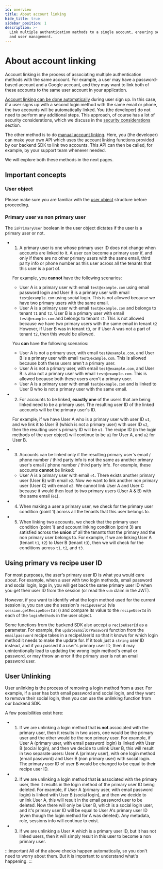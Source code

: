 ```yaml
---
id: overview
title: About account linking
hide_title: true
sidebar_position: 1
description: >-
  Link multiple authentication methods to a single account, ensuring security
  and user management.
---
```



# About account linking

<PaidFeatureCallout />

Account linking is the process of associating multiple authentication methods with the same account. For example, a user may have a password-based account and a Google account, and they may want to link both of these accounts to the same user account in your application.

[Account linking can be done automatically](./automatic-account-linking) during user sign up. In this case, if a user signs up with a second login method with the same email or phone, the two accounts will be automatically linked. You (the developer) do not need to perform any additional steps. This approach, of course has a lot of security considerations, which we discuss in the [security considerations](./security-considerations) section.

The other method is to do [manual account linking](./manual-account-linking). Here, you (the developer) can make your own API which uses the account linking functions provided by our backend SDK to link two accounts. This API can then be called, for example, by your support team whenever needed.

We will explore both these methods in the next pages.

## Important concepts

### User object
Please make sure you are familiar with the [user object](/docs/references/user-object) structure before proceeding.

### Primary user vs non primary user
The `isPrimaryUser` boolean in the user object dictates if the user is a primary user or not.

- 1. A primary user is one whose primary user ID does not change when accounts are linked to it. A user can become a primary user if, and only if there are no other primary users with the same email, third party info or phone number as this user across all the tenants that this user is a part of.
    
    For example, you **cannot** have the following scenarios:
    - User A is a primary user with email `test@example.com` using email password login and User B is a primary user with email `test@example.com` using social login. This is not allowed because we have two primary users with the same email.
    - User A is a primary user with email `test@example.com` and belongs to tenant `t1` and `t2`. User B is a primary user with email `test@example.com` and belongs to tenant `t2`. This is not allowed because we have two primary users with the same email in tenant `t2` However, if User B was in tenant `t3`, or if User A was not a part of tenant `t2`, then this would be allowed.

    You **can** have the following scenarios:
    - User A is not a primary user, with email `test@example.com`, and User B is a primary user with email `test@example.com`. This is allowed because both these users aren't a primary user.
    - User A is not a primary user, with email `test@example.com`, and User B is also not a primary user with email `test@example.com`. This is allowed because both these users aren't a primary user.
    - User A is a primary user with email `test@exmaple.com` and is linked to User B who is not a primary user with the same email.


- 2. For accounts to be linked, **exactly one** of the users that are being linked need to be a primary user. The resulting user ID of the linked accounts will be the primary user's ID.

    For example, if we have User A who is a primary user with user ID `u1`, and we link it to User B (which is not a primary user) with user ID `u2`, then the resulting user's primary ID will be `u1`. The recipe ID (in the login methods of the user object) will continue to be `u1` for User A, and `u2` for User B.

- 3. Accounts can be linked only if the resulting primary user's email / phone number / third party info is not the same as another primary user's email / phone number / third party info. For example, these accounts **cannot** be linked:
    - User A is a primary user with email `e1`. There exists another primary user (User B) with email `e2`. Now we want to link another non primary user (User C) with email `e2`. We cannot link User A and User C because it would then lead to two primary users (User A & B) with the same email (`e1`).

- 4. When making a user a primary user, we check for the primary user condition (point 1) across all the tenants that this user belongs to.

- 5. When linking two accounts, we check that the primary user condition (point 1) and account linking condition (point 3) are satisfied across the **union** of all the tenants that the primary and the non primary user belongs to. For example, if we are linking User A (tenant `t1`, `t2`) to User B (tenant `t3`), then we will check for the conditions across `t1`, `t2`, and `t3`.

## Using primary vs recipe user ID
For most purposes, the user's primary user ID is what you would care about. For example, when a user with two login methods, email password and social login, logs in, you will get back the same primary user ID when you get their user ID from the session (or read the `sub` claim in the JWT). 

However, if you want to identify what the login method used for the current session is, you can use the session's `recipeUserId` (via `session.getRecipeUserId()`) and compare its value to the `recipeUserId` in each of the `loginMethods` in the user object.

Some functions from the backend SDK also accept a `recipeUserId` as a parameter. For example, the `updateEmailOrPassword` function from the `emailpassword` recipe takes in a recipeUserId so that it knows for which login method it needs to make the update for. If it took just a `string` user ID instead, and if you passed it a user's primary user ID, then it may unintentionally lead to updating the wrong login method's email or password, or may throw an error if the primary user is not an email password user.

## User Unlinking
User unlinking is the process of removing a login method from a user. For example, if a user has both email password and social login, and they want to remove their social login, then you can use the unlinking function from our backend SDK.

A few possibilities exist here:
- 1. If we are unlinking a login method that **is not** associated with the primary user, then it results in two users, one would be the primary user and the other would be the non primary user. For example, if User A (primary user, with email password login) is linked with User B (social login), and then we decide to unlink User B, this will result in two separate users: User A (primary user), with one login method (email password) and User B (non primary user) with social login. The primary user ID of user B would be changed to be equal to their recipe user ID.
- 2. If we are unlinking a login method that **is** associated with the primary user, then it results in the login method of the primary user ID being deleted. For example, if User A (primary user, with email password login) is linked with User B (social login), and then we decide to unlink User A, this will result in the email password user to be deleted. Now there will only be User B, which is a social login user, and it's primary user ID will be equal to User A's primary user ID (even though the login method for A was deleted). Any metadata, role, sessions info will continue to exist.
- 3. If we are unlinking a User A which is a primary user ID, but it has not linked users, then it will simply result in this user to become a non primary user.

:::important
All of the above checks happen automatically, so you don't need to worry about them. But it is important to understand what's happening.
:::